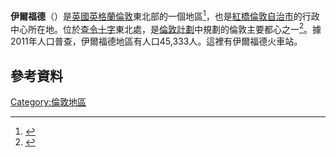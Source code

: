 {{noteTA
|1=zh:伊爾福德;zh-tw:伊爾福;
}}
{{Infobox UK place
   |official_name=             Ilford
   |region=                    大倫敦 
   |country=                   英格蘭
   |london_borough=            Redbridge
|population=                   168,168
|population_ref=               (2011)<ref>{{cite web |url=http://data.london.gov.uk/2011-census-ward-pop |title=存档副本 |accessdate=2014-06-09 |deadurl=yes |archiveurl=https://web.archive.org/web/20140222202755/http://data.london.gov.uk/2011-census-ward-pop |archivedate=2014-02-22 }}</ref>
   |constituency_westminster=  [[Ilford_North_(UK_Parliament_constituency)|Ilford North]]
   |constituency_westminster1= [[Ilford_South_(UK_Parliament_constituency)|Ilford South]]
   |post_town=                 ILFORD
   |postcode_area=             IG- 
   |postcode_district=                              IG1-IG6
   |dial_code=                 020
   |os_grid_reference=         TQ445865
   |latitude=                  51.558807
   |longitude=                 0.085459
   |charingX_distance_mi=      9.1
   |charingX_direction=        WSW
   |static_image_name=         Clements Lane towards High Road, Ilford IG1 - geograph.org.uk - 394495.jpg
   |static_image_caption=      Clements Lane
}}
'''伊爾福德'''（{{lang-en|Ilford}}）是[[英國|英國]][[英格蘭|英格蘭]][[倫敦|倫敦]]東北部的一個地區<ref name=london_plan_ne_map>{{cite web | publisher=[[Greater_London_Authority|Greater London Authority]] | date=February 2008 | url=http://www.london.gov.uk/thelondonplan/images/maps-diagrams/jpg/map-5c-1.jpg | title=North East London sub region | author=[[Mayor_of_London|Mayor of London]] | accessdate=28 August 2009 | archive-date=2010-05-31 | archive-url=https://web.archive.org/web/20100531064640/http://www.london.gov.uk/thelondonplan/images/maps-diagrams/jpg/map-5c-1.jpg | dead-url=no }}</ref>，也是[[紅橋倫敦自治市|紅橋倫敦自治市]]的行政中心所在地。位於[[查令十字|查令十字]]東北{{convert|9.1|mi|km|1}}處，是[[倫敦計劃|倫敦計劃]]中規劃的倫敦主要都心之一<ref name=london_plan_f08>{{cite web | url=http://www.london.gov.uk/thelondonplan/docs/londonplan08.pdf | author=[[Mayor_of_London|Mayor of London]] | publisher=[[Greater_London_Authority|Greater London Authority]] | title=London Plan (Consolidated with Alterations since 2004) | date=February 2008 | accessdate=2015-03-14 | archive-date=2010-06-02 | archive-url=https://web.archive.org/web/20100602000714/http://www.london.gov.uk/thelondonplan/docs/londonplan08.pdf | dead-url=no }}</ref>。據2011年人口普查，伊爾福德地區有人口45,333人。這裡有伊爾福德火車站。

==參考資料==
{{Reflist}}
{{倫敦地區}}
[[Category:倫敦地區|Category:倫敦地區]]